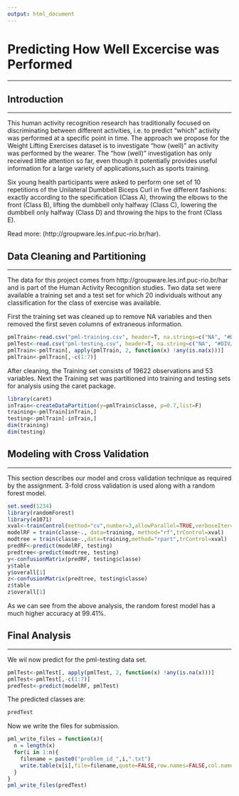 ```yaml
---
output: html_document
---
```


# Predicting How Well Excercise was Performed
  -----------------------------------------

## Introduction
   ------------

This human activity recognition research has traditionally focused on discriminating between different activities, i.e. to predict "which" activity was performed at a specific point in time. The approach we propose for the Weight Lifting Exercises dataset is to investigate "how (well)" an activity was performed by the wearer. The "how (well)" investigation has only received little attention so far, even though it potentially provides useful information for a large variety of applications,such as sports training.

Six young health participants were asked to perform one set of 10 repetitions of the Unilateral Dumbbell Biceps Curl in five different fashions: exactly according to the specification (Class A), throwing the elbows to the front (Class B), lifting the dumbbell only halfway (Class C), lowering the dumbbell only halfway (Class D) and throwing the hips to the front (Class E).

Read more: (http://groupware.les.inf.puc-rio.br/har).


## Data Cleaning and Partitioning
   ----
   
The data for this project comes from http://groupware.les.inf.puc-rio.br/har and is part of the Human Activity Recognition studies. Two data set were available a training set and a test set for which 20 individuals without any classification for the class of exercise was available.

First the training set was cleaned up to remove NA variables and then removed the first seven columns of extraneous information.

```r
pmlTrain<-read.csv("pml-training.csv", header=T, na.strings=c("NA", "#DIV/0!"))
pmlTest<-read.csv("pml-testing.csv", header=T, na.string=c("NA", "#DIV/0!"))
pmlTrain<-pmlTrain[, apply(pmlTrain, 2, function(x) !any(is.na(x)))] 
pmlTrain<-pmlTrain[,-c(1:7)]
```
After cleaning, the Training set consists of 19622 observations and 53 variables.
Next the Training set was partitioned into training and testing sets for analysis using the caret package.
```r
library(caret)
inTrain<-createDataPartition(y=pmlTrain$classe, p=0.7,list=F)
training<-pmlTrain[inTrain,]
testing<-pmlTrain[-inTrain,]
dim(training)
dim(testing)
```
## Modeling with Cross Validation
   ----
   
This section describes our model and cross validation technique as required by the assignment. 3-fold cross validation is used along with a random forest model.
```r
set.seed(1234)
library(randomForest)
library(e1071)
xval<-trainControl(method="cv",number=3,allowParallel=TRUE,verboseIter=FALSE)
modelRF = train(classe~., data=training, method="rf",trControl=xval)
modtree = train(classe~.,data=training,method="rpart",trControl=xval)
predRF<-predict(modelRF, testing)
predtree<-predict(modtree, testing)
y<-confusionMatrix(predRF, testing$classe)
y$table
y$overall[1]
z<-confusionMatrix(predtree, testing$classe)
z$table
z$overall[1]
```

As we can see from the above analysis, the random forest model has a much higher accuracy at 99.41%. 

## Final Analysis
   ----
   
We wil now predict for the pml-testing data set.
```r
pmlTest<-pmlTest[, apply(pmlTest, 2, function(x) !any(is.na(x)))] 
pmlTest<-pmlTest[,-c(1:7)]
predTest<-predict(modelRF, pmlTest)
```
The predicted classes are:
```r
predTest
```
Now we write the files for submission.
```r
pml_write_files = function(x){
  n = length(x)
  for(i in 1:n){
    filename = paste0("problem_id_",i,".txt")
    write.table(x[i],file=filename,quote=FALSE,row.names=FALSE,col.names=FALSE)
  }
}
pml_write_files(predTest)
```

